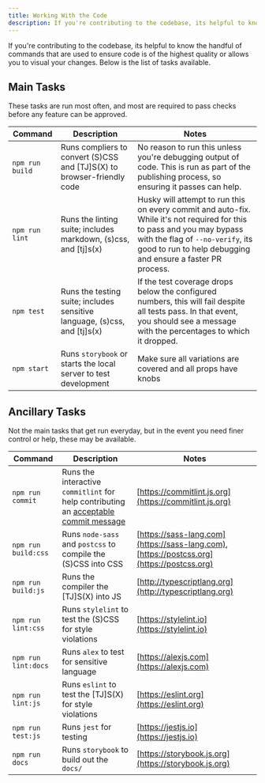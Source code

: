 ```yaml
---
title: Working With the Code
description: If you're contributing to the codebase, its helpful to know the handful of commands that are used to ensure code is of the highest quality or allows you to visual your changes.
---
```



<CoC />

If you're contributing to the codebase, its helpful to know the handful of commands that are used to ensure code is of the highest quality or allows you to visual your changes. Below is the list of tasks available.

## Main Tasks

These tasks are run most often, and most are required to pass checks before any feature can be approved.

| Command         | Description | Notes |
|-----------------|-------------| ----- |
| `npm run build`  | Runs compliers to convert (S)CSS and [TJ]S(X) to browser-friendly code | No reason to run this unless you're debugging output of code. This is run as part of the publishing process, so ensuring it passes can help. |
| `npm run lint`  | Runs the linting suite; includes markdown, (s)css, and [tj]s(x) | Husky will attempt to run this on every commit and auto-fix.  While it's not required for this to pass and you may bypass with the flag of `--no-verify`, its good to run to help debugging and ensure a faster PR process. |
| `npm test`  | Runs the testing suite; includes sensitive language, (s)css, and [tj]s(x) | If the test coverage drops below the configured numbers, this will fail despite all tests pass.  In that event, you should see a message with the percentages to which it dropped.
| `npm start` | Runs `storybook` or starts the local server to test development | Make sure all variations are covered and all props have knobs

## Ancillary Tasks

Not the main tasks that get run everyday, but in the event you need finer control or help, these may be available.

| Command         | Description | Notes |
|-----------------|-------------| ----- |
| `npm run commit` | Runs the interactive `commitlint` for help contributing an [acceptable commit message](../reference/commit-conventions) | [https://commitlint.js.org](https://commitlint.js.org)
| `npm run build:css` | Runs `node-sass` and `postcss` to compile the (S)CSS into CSS | [https://sass-lang.com](https://sass-lang.com), [https://postcss.org](https://postcss.org)
| `npm run build:js` | Runs the compiler the [TJ]S(X) into JS | [http://typescriptlang.org](http://typescriptlang.org)
| `npm run lint:css` | Runs `stylelint` to test the (S)CSS for style violations | [https://stylelint.io](https://stylelint.io)
| `npm run lint:docs`  | Runs `alex` to test for sensitive language | [https://alexjs.com](https://alexjs.com)
| `npm run lint:js` | Runs `eslint` to test the [TJ]S(X) for style violations | [https://eslint.org](https://eslint.org)
| `npm run test:js`  | Runs `jest` for testing | [https://jestjs.io](https://jestjs.io)
| `npm run docs` | Runs `storybook` to build out the `docs/` | [https://storybook.js.org](https://storybook.js.org)
